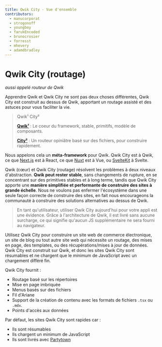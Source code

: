 ```yaml
---
title: Qwik City - Vue d'ensemble
contributors:
  - manucorporat
  - strogonoff
  - youngboy
  - farukEncoded
  - brunocrosier
  - forresst
  - mhevery
  - adamdbradley
---
```


# Qwik City (routage)

*aussi appelé routeur de Qwik*

Apprendre Qwik et Qwik City ne sont pas deux choses différentes, Qwik City est construit au dessus de Qwik, apportant un routage assisté et des astuces pour vous faciliter la vie.

> Qwik¹ City²
>
> [**Qwik¹**](/docs/(qwik)/overview/index.mdx) : Le coeur du framework, stable, primitifs, modèle de composants.
>
> [**City²**](/docs/(qwikcity)/routing/index.mdx) : Un routeur opiniâtre basé sur des fichiers, pour construire rapidement.

Nous appelons cela un **méta-framework** pour Qwik. Qwik City est à Qwik, ce que [Next.js](https://nextjs.org/) est à React, ce que [Nuxt](https://nuxtjs.org/) est à Vue, ou [SvelteKit](https://kit.svelte.dev/) à Svelte.

Qwik (cœur) et Qwik City (routage) résolvent les problèmes à deux niveaux d'abstraction. **Qwik peut rester stable**, sans changements de rupture, en se concentrant sur des primitives stables et à long terme, tandis que Qwik City apporte une **manière simplifiée et performante de construire des sites à grande échelle**. Nous ne voulons pas enfermer l'écosystème dans une seule façon correcte de construire des sites, en fait nous encourageons la communauté à construire des solutions alternatives au dessus de Qwik.

> En tant qu'utilisateur, utiliser Qwik City aujourd'hui pour votre appli est une évidence. Grâce à l'architecture de Qwik, il est livré sans aucune surcharge, ce qui signifie qu'aucun JS supplémentaire ne sera fourni au navigateur.

Utilisez Qwik City pour construire un site web de commerce électronique, un site de blog ou tout autre site web qui nécessite un routage, des mises en page, des templates, ou des récupérations/mises à jour de données. Qwik City est construit sur Qwik, et donc les sites Qwik City sont résumables et ne chargent que le minimum de JavaScript avec un chargement différé fin.

Qwik City fournit :

- Routage basé sur les répertoires
- Mise en page imbriquée
- Menus basés sur des fichiers
- Fil d'Ariane
- Support de la création de contenu avec les formats de fichiers `.tsx` ou `.mdx`.
- Points d'accès aux données

Par défaut, les sites Qwik City sont rapides car :

- Ils sont résumables
- Ils chargent un minimum de JavaScript
- Ils sont livrés avec [Partytown](https://partytown.builder.io)
